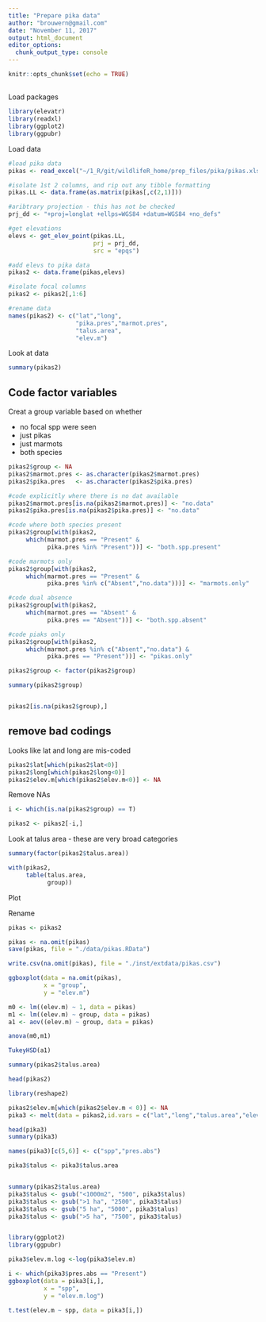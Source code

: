 ---
title: "Prepare pika data"
author: "brouwern@gmail.com"
date: "November 11, 2017"
output: html_document
editor_options: 
  chunk_output_type: console
---

```{r setup, include=FALSE}
knitr::opts_chunk$set(echo = TRUE)
```

## 

Load packages
```{r}
library(elevatr)
library(readxl)
library(ggplot2)
library(ggpubr)
```

Load data
```{r}
#load pika data
pikas <- read_excel("~/1_R/git/wildlifeR_home/prep_files/pika/pikas.xlsx")

#isolate 1st 2 columns, and rip out any tibble formatting
pikas.LL <- data.frame(as.matrix(pikas[,c(2,1)]))

#aribtrary projection - this has not be checked 
prj_dd <- "+proj=longlat +ellps=WGS84 +datum=WGS84 +no_defs"

#get elevations
elevs <- get_elev_point(pikas.LL, 
                        prj = prj_dd, 
                        src = "epqs")


```


```{r}
#add elevs to pika data
pikas2 <- data.frame(pikas,elevs)

#isolate focal columns
pikas2 <- pikas2[,1:6]

#rename data
names(pikas2) <- c("lat","long",
                   "pika.pres","marmot.pres",
                   "talus.area",
                   "elev.m")
```


Look at data
```{r}
summary(pikas2)
```


## Code factor variables

Creat a group variable based on whether

* no focal spp were seen
* just pikas
* just marmots
* both species
```{r}
pikas2$group <- NA
pikas2$marmot.pres <- as.character(pikas2$marmot.pres)
pikas2$pika.pres   <- as.character(pikas2$pika.pres)

#code explicitly where there is no dat available
pikas2$marmot.pres[is.na(pikas2$marmot.pres)] <- "no.data"
pikas2$pika.pres[is.na(pikas2$pika.pres)] <- "no.data"

#code where both species present
pikas2$group[with(pikas2,
     which(marmot.pres == "Present" &
           pika.pres %in% "Present"))] <- "both.spp.present"

#code marmots only
pikas2$group[with(pikas2,
     which(marmot.pres == "Present" &
           pika.pres %in% c("Absent","no.data")))] <- "marmots.only"

#code dual absence
pikas2$group[with(pikas2,
     which(marmot.pres == "Absent" &
           pika.pres == "Absent"))] <- "both.spp.absent"

#code piaks only
pikas2$group[with(pikas2,
     which(marmot.pres %in% c("Absent","no.data") &
           pika.pres == "Present"))] <- "pikas.only"

pikas2$group <- factor(pikas2$group)

summary(pikas2$group)


pikas2[is.na(pikas2$group),]


```

## remove bad codings

Looks like lat and long are mis-coded

```{r}
pikas2$lat[which(pikas2$lat<0)] 
pikas2$long[which(pikas2$long<0)] 
pikas2$elev.m[which(pikas2$elev.m<0)] <- NA
```


Remove NAs 
```{r}
i <- which(is.na(pikas2$group) == T)

pikas2 <- pikas2[-i,]
```


Look at talus area - these are very broad categories
```{r}
summary(factor(pikas2$talus.area))

with(pikas2, 
     table(talus.area,
           group))
```



Plot


Rename

```{r}
pikas <- pikas2
```


```{r}
pikas <- na.omit(pikas)
save(pikas, file = "./data/pikas.RData")

write.csv(na.omit(pikas), file = "./inst/extdata/pikas.csv")
```

```{r}
ggboxplot(data = na.omit(pikas),
          x = "group",
          y = "elev.m")
```



```{r}

m0 <- lm((elev.m) ~ 1, data = pikas)
m1 <- lm((elev.m) ~ group, data = pikas)
a1 <- aov((elev.m) ~ group, data = pikas)

anova(m0,m1)

TukeyHSD(a1)

```



```{r}
summary(pikas2$talus.area)
```




```{r}
head(pikas2)

library(reshape2)

pikas2$elev.m[which(pikas2$elev.m < 0)] <- NA
pika3 <- melt(data = pikas2,id.vars = c("lat","long","talus.area","elev.m"))

head(pika3)
summary(pika3)

names(pika3)[c(5,6)] <- c("spp","pres.abs")

pika3$talus <- pika3$talus.area


summary(pikas2$talus.area)
pika3$talus <- gsub("<1000m2", "500", pika3$talus)
pika3$talus <- gsub(">1 ha", "2500", pika3$talus)
pika3$talus <- gsub("5 ha", "5000", pika3$talus)
pika3$talus <- gsub(">5 ha", "7500", pika3$talus)


library(ggplot2)
library(ggpubr)

pika3$elev.m.log <-log(pika3$elev.m)

i <- which(pika3$pres.abs == "Present")
ggboxplot(data = pika3[i,],
          x = "spp",
          y = "elev.m.log")

t.test(elev.m ~ spp, data = pika3[i,])

```



